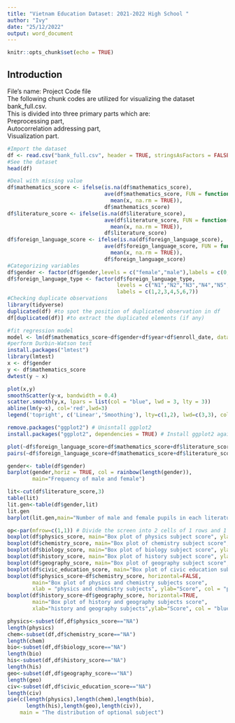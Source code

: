 ---
title: "Vietnam Education Dataset: 2021-2022 High School "
author: "Ivy"
date: "25/12/2022"
output: word_document
---

```{r setup, include=FALSE}
knitr::opts_chunk$set(echo = TRUE)
```

## Introduction  
File's name: Project Code file  
The following chunk codes are utilized for visualizing the dataset bank_full.csv.  
This is divided into three primary parts which are:  
Preprocessing part,  
Autocorrelation addressing part,  
Visualization part.  
```{r Import the dataset}
#Import the dataset
df <- read.csv("bank_full.csv", header = TRUE, stringsAsFactors = FALSE)
#See the dataset
head(df)
```
```{r preprocessing}
#Deal with missing value
df$mathematics_score <- ifelse(is.na(df$mathematics_score),
                               ave(df$mathematics_score, FUN = function(x)
                                 mean(x, na.rm = TRUE)),
                               df$mathematics_score)
df$literature_score <- ifelse(is.na(df$literature_score),
                               ave(df$literature_score, FUN = function(x)
                                 mean(x, na.rm = TRUE)),
                               df$literature_score)
df$foreign_language_score <- ifelse(is.na(df$foreign_language_score),
                               ave(df$foreign_language_score, FUN = function(x)
                                 mean(x, na.rm = TRUE)),
                               df$foreign_language_score)
#Categorizing variables
df$gender <- factor(df$gender,levels = c("female","male"),labels = c(0,1))
df$foreign_language_type <- factor(df$foreign_language_type,
                                   levels = c("N1","N2","N3","N4","N5","N6","N7"),
                                   labels = c(1,2,3,4,5,6,7))
#Checking duplicate observations
library(tidyverse)
duplicated(df) #to spot the position of duplicated observation in df
df[duplicated(df)] #to extract the duplicated elements (if any)
```
```{r autocorrelation}
#fit regression model
model <- lm(df$mathematics_score~df$gender+df$year+df$enroll_date, data=df)
#perform Durbin-Watson test
install.packages("lmtest")
library(lmtest)
x <- df$gender
y <- df$mathematics_score
dwtest(y ~ x)

```

```{r Linear relationship between two variables}
plot(x,y)
smoothScatter(y~x, bandwidth = 0.4)
scatter.smooth(y,x, lpars = list(col = "blue", lwd = 3, lty = 3))
abline(lm(y~x), col='red',lwd=3)
legend('topright', c('Linear','Smoothing'), lty=c(1,2), lwd=c(3,3), col=c('red','blue'))
```
```{r solving installing ggplot2 package}
remove.packages("ggplot2") # Unisntall ggplot2
install.packages("ggplot2", dependencies = TRUE) # Install ggplot2 again
```
```{r Multivariate plots}
plot(~df$foreign_language_score+df$mathematics_score+df$literature_score, data=df)
pairs(~df$foreign_language_score+df$mathematics_score+df$literature_score, data=df)
```

```{r gender variables}
gender<- table(df$gender)
barplot(gender,horiz = TRUE, col = rainbow(length(gender)),
        main="Frequency of male and female")
```
```{r two discrete variables}
lit<-cut(df$literature_score,3)
table(lit)
lit.gen<-table(df$gender,lit)
lit.gen
barplot(lit.gen,main="Number of male and female pupils in each literature score group", beside=TRUE, xlab="Age group")
```

```{r Boxplot for spotting outliers}
op<-par(mfrow=c(1,1)) # Divide the screen into 2 cells of 1 rows and 1 column
boxplot(df$physics_score, main="Box plot of physics subject score", ylab="Score")
boxplot(df$chemistry_score, main="Box plot of chemistry subject score", ylab="Score")
boxplot(df$biology_score, main="Box plot of biology subject score", ylab="Score")
boxplot(df$history_score, main="Box plot of history subject score", ylab="Score")
boxplot(df$geography_score, main="Box plot of geography subject score", ylab="Score")
boxplot(df$civic_education_score, main="Box plot of civic education subject score", ylab="Score")
boxplot(df$physics_score~df$chemistry_score, horizontal=FALSE, 
        main="Box plot of physics and chemistry subjects score",
        xlab = "physics and chemistry subjects", ylab="Score", col = "pink")
boxplot(df$history_score~df$geography_score, horizontal=TRUE, 
        main="Box plot of history and geography subjects score", 
        xlab="history and geography subjects",ylab="Score", col = "blue")
```

```{r The distribution of optional subject}
physics<-subset(df,df$physics_score=="NA")
length(physics)
chem<-subset(df,df$chemistry_score=="NA")
length(chem)
bio<-subset(df,df$biology_score=="NA")
length(bio)
his<-subset(df,df$history_score=="NA")
length(his)
geo<-subset(df,df$geography_score=="NA")
length(geo)
civ<-subset(df,df$civic_education_score=="NA")
length(civ)
pie(c(length(physics),length(chem),length(bio),
      length(his),length(geo),length(civ)), 
    main = "The distribution of optional subject")
```

